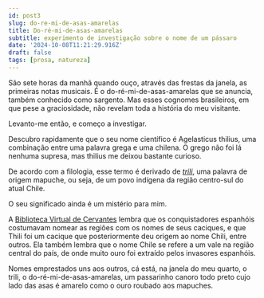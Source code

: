 ```yaml
---
id: post3
slug: do-re-mi-de-asas-amarelas
title: Do-ré-mi-de-asas-amarelas
subtitle: experimento de investigação sobre o nome de um pássaro
date: '2024-10-08T11:21:29.916Z'
draft: false
tags: [prosa, natureza]
---
```


São sete horas da manhã quando ouço, através das frestas da janela, 
as primeiras notas musicais. É o do-ré-mi-de-asas-amarelas que se anuncia, 
também conhecido como sargento. Mas esses cognomes brasileiros, em que pese a 
graciosidade, não revelam toda a história do meu visitante. 

Levanto-me então, e começo a investigar. 

Descubro rapidamente que o seu nome científico é Agelasticus thilius, 
uma combinação entre uma palavra grega e uma chilena. O grego não foi 
lá nenhuma supresa, mas thilius me deixou bastante curioso. 

De acordo com a filologia, esse termo é derivado de 
_[trili](https://www.scielo.cl/scielo.php?script=sciarttext&pid=S0718-93032010000200008)_, 
uma palavra de origem mapuche, ou seja, de um povo indígena da região 
centro-sul do atual Chile. 

O seu significado ainda é um mistério para mim. 

A [Biblioteca Virtual de Cervantes](https://www.cervantesvirtual.com/obra-visor/la-araucana-ilustraciones--0/html/016456e2-82b2-11df-acc7-002185ce6064_57.html) 
lembra que os conquistadores espanhóis costumavam nomear as regiões com os nomes de seus caciques, e que Thili foi um cacique que posteriormente deu origem ao nome Chili, entre outros. Ela também lembra que o nome Chile se refere a um vale na região central do país, de onde muito ouro foi extraído pelos invasores espanhóis. 

Nomes emprestados uns aos outros, cá está, na janela do meu quarto, 
o trili, o do-ré-mi-de-asas-amarelas, um passarinho canoro todo preto 
cujo lado das asas é amarelo como o ouro roubado aos mapuches. 
